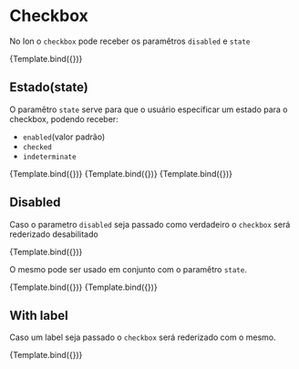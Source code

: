 
<Meta title="Ion/Data Entry/Checkbox" component={IonCheckboxComponent} />


# Checkbox

No Ion o `checkbox` pode receber os paramêtros `disabled` e `state`

<Canvas>
  <Story name="type: default">{Template.bind({})}</Story>
</Canvas>

## Estado(state)

O paramêtro `state` serve para que o usuário especificar um estado para o checkbox, podendo receber:

- `enabled`(valor padrão)
- `checked`
- `indeterminate`

<Canvas>
  <Story name="type: enabled" args={{ state: 'enabled' }}>
    {Template.bind({})}
  </Story>
  <Story name="type: checked" args={{ state: 'checked' }}>
    {Template.bind({})}
  </Story>
  <Story name="type: indeterminate" args={{ state: 'indeterminate' }}>
    {Template.bind({})}
  </Story>
</Canvas>

## Disabled

Caso o parametro `disabled` seja passado como verdadeiro o `checkbox` será rederizado desabilitado

<Canvas>
  <Story name="type: disabled" args={{ disabled: true }}>
    {Template.bind({})}
  </Story>
</Canvas>

O mesmo pode ser usado em conjunto com o paramêtro `state`.

<Canvas>
  <Story
    name="type: disabled-checked"
    args={{ state: 'checked', disabled: true }}
  >
    {Template.bind({})}
  </Story>
  <Story
    name="type: disabled-indeterminate"
    args={{ state: 'indeterminate', disabled: true }}
  >
    {Template.bind({})}
  </Story>
</Canvas>

## With label

Caso um label seja passado o `checkbox` será rederizado com o mesmo.

<Canvas>
  <Story name="type: with label" args={{ label: 'Label' }}>
    {Template.bind({})}
  </Story>
</Canvas>
